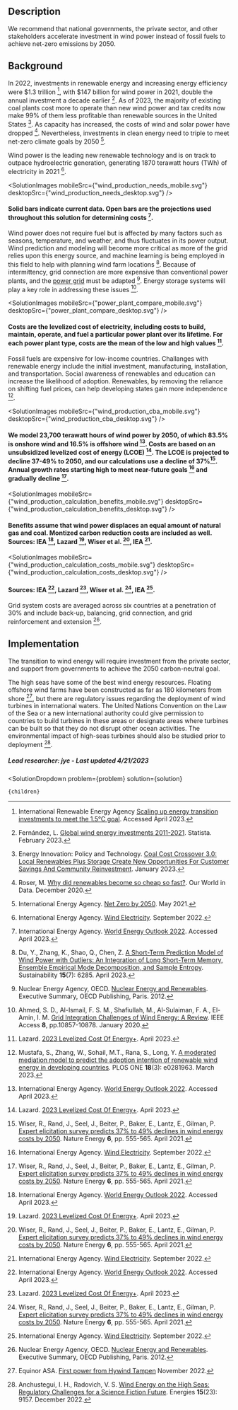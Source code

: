 


## Description




We recommend that national governments, the private sector, and other stakeholders accelerate investment in wind power instead of fossil fuels to achieve net-zero emissions by 2050.




## Background




In 2022, investments in renewable energy and increasing energy efficiency were $1.3 trillion [^"8"], with $147 billion for wind power in 2021, double the annual investment a decade earlier [^"9"]. As of 2023, the majority of existing coal plants cost more to operate than new wind power and tax credits now make 99% of them less profitable than renewable sources in the United States [^"10"].  As capacity has increased, the costs of wind and solar power have dropped [^"19"]. Nevertheless, investments in clean energy need to triple to meet net-zero climate goals by 2050 [^"16"].

Wind power is the leading new renewable technology and is on track to outpace hydroelectric generation, generating 1870 terawatt hours (TWh) of electricity in 2021 [^"2"].



<SolutionImages
 mobileSrc={"wind_production_needs_mobile.svg"}
 desktopSrc={"wind_production_needs_desktop.svg"}
/>
#### Solid bars indicate current data. Open bars are the projections used throughout this solution for determining costs [^"26"].

Wind power does not require fuel but is affected by many factors such as seasons, temperature, and weather, and thus fluctuates in its power output. Wind prediction and modeling will become more critical as more of the grid relies upon this energy source, and machine learning is being employed in this field to help with planning wind farm locations [^"13"]. Because of intermittency, grid connection are more expensive than conventional power plants, and the [power grid](https://urban-cruise-ship.vercel.app/energy/energy_distribution/grid_design) must be adapted [^"22"]. Energy storage systems will play a key role in addressing these issues [^"14"].




<SolutionImages
 mobileSrc={"power_plant_compare_mobile.svg"}
 desktopSrc={"power_plant_compare_desktop.svg"}
/>
#### Costs are the levelized cost of electricity, including costs to build, maintain, operate, and fuel a particular power plant over its lifetime. For each power plant type, costs are the mean of the low and high values [^"21"].


Fossil fuels are expensive for low-income countries. Challanges with renewable energy include the initial investment, manufacturing, installation, and transportation. Social awareness of renewables and education can increase the likelihood of adoption. Renewables, by removing the reliance on shifting fuel prices, can help developing states gain more independence [^"12"].





<SolutionImages
 mobileSrc={"wind_production_cba_mobile.svg"}
 desktopSrc={"wind_production_cba_desktop.svg"}
/>
#### We model 23,700 terawatt hours of wind power by 2050, of which 83.5% is onshore wind and 16.5% is offshore wind [^"26"]. Costs are based on an unsubsidized levelized cost of energy (LCOE) [^"21"]. The LCOE is projected to decline 37-49% to 2050, and our calculations use a decline of 37%[^"7"]. Annual growth rates starting high to meet near-future goals [^"2"] and gradually decline [^"7"].


<SolutionImages
 mobileSrc={"wind_production_calculation_benefits_mobile.svg"}
 desktopSrc={"wind_production_calculation_benefits_desktop.svg"}
/>
#### Benefits assume that wind power displaces an equal amount of natural gas and coal. Montized carbon reduction costs are included as well. Sources: IEA [^"26"], Lazard [^"21"], Wiser et al. [^"7"], IEA [^"2"].




<SolutionImages
 mobileSrc={"wind_production_calculation_costs_mobile.svg"}
 desktopSrc={"wind_production_calculation_costs_desktop.svg"}
/>
#### Sources: IEA [^"26"], Lazard [^"21"], Wiser et al. [^"7"], IEA [^"2"].


Grid system costs are averaged across six countries at a penetration of 30% and include back-up, balancing, grid connection, and grid reinforcement and extension [^"22"].



## Implementation

The transition to wind energy will require investment from the private sector, and support from governments to achieve the 2050 carbon-neutral goal.


The high seas have some of the best wind energy resources. Floating offshore wind farms have been constructed as far as 180 kilometers from shore [^"25"], but there are regulatory issues regarding the deployment of wind turbines in international waters. The United Nations Convention on the Law of the Sea or a new international authority could give permission to countries to build turbines in these areas or designate areas where turbines can be built so that they do not disrupt other ocean activities. The environmental impact of high-seas turbines should also be studied prior to deployment [^"15"].


##### Lead researcher: jye - Last updated 4/21/2023

[^"8"]: International Renewable Energy Agency [Scaling up energy transition investments to meet the 1.5°C goal](https://www.irena.org/Digital-content/Digital-Story/2023/Mar/Scaling-up-energy-transition-investments-to-meet-the-1-point-5-degrees-celsius-goal/detail). Accessed April 2023. 
[^"9"]: Fernández, L. [Global wind energy investments 2011-2021](https://www.statista.com/statistics/186821/global-investment-in-wind-technology-since-2004/#:~:text=Global%20investments%20in%20wind%20energy,considerably%20over%20the%20past%20decade.). Statista. February 2023.
[^"10"]: Energy Innovation: Policy and Technology. [Coal Cost Crossover 3.0: Local Renewables Plus Storage Create New Opportunities For Customer Savings And Community Reinvestment](https://energyinnovation.org/publication/coal-cost-crossover-3-0-local-renewables-plus-storage-create-new-opportunities-for-customer-savings-and-community-reinvestment/). January 2023.
[^"19"]: Roser, M. [Why did renewables become so cheap so fast?](https://ourworldindata.org/cheap-renewables-growth). Our World in Data. December 2020.
[^"16"]: International Energy Agency. [Net Zero by 2050](https://www.iea.org/reports/net-zero-by-2050). May 2021.
[^"2"]: International Energy Agency. [Wind Electricity](https://www.iea.org/reports/wind-electricity). September 2022.
[^"26"]: International Energy Agency. [World Energy Outlook 2022](https://www.iea.org/reports/world-energy-outlook-2022). Accessed April 2023.
[^"13"]: Du, Y., Zhang, K., Shao, Q., Chen, Z. [A Short-Term Prediction Model of Wind Power with Outliers: An Integration of Long Short-Term Memory, Ensemble Empirical Mode Decomposition, and Sample Entropy](https://www.mdpi.com/2071-1050/15/7/6285). Sustainability <b>15</b>(7): 6285. April 2023.
[^"22"]: Nuclear Energy Agency, OECD. [Nuclear Energy and Renewables](https://www.oecd-nea.org/jcms/pl_14772). Executive Summary, OECD Publishing, Paris. 2012.
[^"14"]: Ahmed, S. D., Al-Ismail, F. S. M., Shafiullah, M., Al-Sulaiman, F. A., El-Amin, I. M. [Grid Integration Challenges of Wind Energy: A Review](https://ieeexplore.ieee.org/abstract/document/8952713). IEEE Access <b>8</b>, pp.10857-10878. January 2020.
[^"21"]: Lazard. [2023 Levelized Cost Of Energy+](https://www.lazard.com/research-insights/2023-levelized-cost-of-energyplus/). April 2023.
[^"12"]: Mustafa, S., Zhang, W., Sohail, M.T., Rana, S., Long, Y. [A moderated mediation model to predict the adoption intention of renewable wind energy in developing countries](https://journals.plos.org/plosone/article?id=10.1371/journal.pone.0281963). PLOS ONE <b>18</b>(3): e0281963. March 2023.
[^"7"]: Wiser, R., Rand, J., Seel, J., Beiter, P., Baker, E., Lantz, E., Gilman, P. [Expert elicitation survey predicts 37% to 49% declines in wind energy costs by 2050](https://www.nature.com/articles/s41560-021-00810-z). Nature Energy <b>6</b>, pp. 555-565. April 2021.
[^"25"]: Equinor ASA. [First power from Hywind Tampen](https://www.equinor.com/news/20221114-first-power-from-hywind-tampen)  November 2022. 
[^"15"]: Anchustegui, I. H., Radovich, V. S. [Wind Energy on the High Seas: Regulatory Challenges for a Science Fiction Future](https://www.mdpi.com/1996-1073/15/23/9157). Energies <b>15</b>(23): 9157. December 2022.

  <SolutionDropdown 
    problem={problem} 
    solution={solution}
  >
    {children}
  </SolutionDropdown>